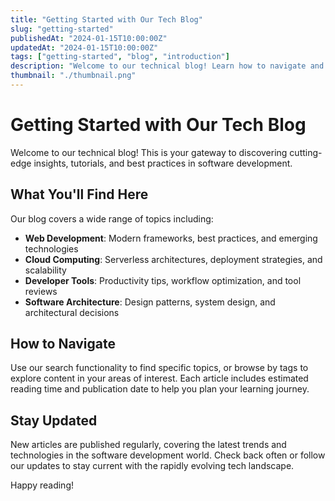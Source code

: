 ```yaml
---
title: "Getting Started with Our Tech Blog"
slug: "getting-started"
publishedAt: "2024-01-15T10:00:00Z"
updatedAt: "2024-01-15T10:00:00Z"
tags: ["getting-started", "blog", "introduction"]
description: "Welcome to our technical blog! Learn how to navigate and make the most of our content."
thumbnail: "./thumbnail.png"
---
```


# Getting Started with Our Tech Blog

Welcome to our technical blog! This is your gateway to discovering cutting-edge insights, tutorials, and best practices in software development.

## What You'll Find Here

Our blog covers a wide range of topics including:

- **Web Development**: Modern frameworks, best practices, and emerging technologies
- **Cloud Computing**: Serverless architectures, deployment strategies, and scalability
- **Developer Tools**: Productivity tips, workflow optimization, and tool reviews
- **Software Architecture**: Design patterns, system design, and architectural decisions

## How to Navigate

Use our search functionality to find specific topics, or browse by tags to explore content in your areas of interest. Each article includes estimated reading time and publication date to help you plan your learning journey.

## Stay Updated

New articles are published regularly, covering the latest trends and technologies in the software development world. Check back often or follow our updates to stay current with the rapidly evolving tech landscape.

Happy reading!